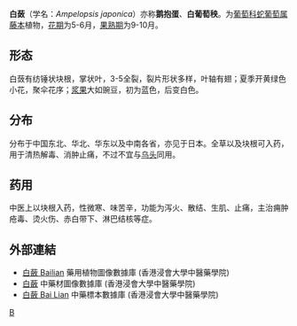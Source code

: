 {{Speciesbox
| taxon =  Ampelopsis japonic
| image = BaiLian.JPG
| image_caption = 白蔹
| binomial_authority = (Thunb.) [[牧野富太郎|Makino]]
}}
'''白蔹'''（学名：''Ampelopsis japonica''）亦称'''鹅抱蛋'''、'''白葡萄秧'''。为[[葡萄科|葡萄科]][[蛇葡萄属|蛇葡萄属]][[藤本|藤本]]植物，[[花期|花期]]为5-6月，[[果熟期|果熟期]]为9-10月。

== 形态 ==
白蔹有纺锤状块根，掌状叶，3-5全裂，裂片形状多样，叶轴有翅；夏季开黄绿色小花，聚伞花序；[[浆果|浆果]]大如豌豆，初为蓝色，后变白色。

== 分布 ==
分布于中国东北、华北、华东以及中南各省，亦见于日本。全草以及块根可入药，用于清热解毒、消肿止痛，不过不宜与[[乌头|乌头]]同用。

== 药用 ==
中医上以块根入药，性微寒、味苦辛，功能为泻火、散结、生肌、止痛，主治痈肿疮毒、烫火伤、赤白带下、淋巴结核等症。

==外部連結==
* [http://libproject.hkbu.edu.hk/was40/detail?lang=ch&channelid=1288&searchword=herb_id=D00943 白蘞 Bailian] {{Wayback|url=http://libproject.hkbu.edu.hk/was40/detail?lang=ch&channelid=1288&searchword=herb_id=D00943 |date=20190830054238 }} 藥用植物圖像數據庫 (香港浸會大學中醫藥學院) {{zh}}{{en}}
*[https://sys01.lib.hkbu.edu.hk/cmed/mmid/detail.php?pid=B00029 白蘞] 中藥材圖像數據庫  (香港浸會大學中醫藥學院) {{zh}}{{en}} 
* [http://libproject.hkbu.edu.hk/was40/outline?page=1&channelid=44273&searchword=%E7%99%BD%E8%98%9E&sortfield=+name_chi_sort 白蘞 Bai Lian] {{Wayback|url=http://libproject.hkbu.edu.hk/was40/outline?page=1&channelid=44273&searchword=%E7%99%BD%E8%98%9E&sortfield=+name_chi_sort |date=20160304104938 }} 中藥標本數據庫 (香港浸會大學中醫藥學院) {{zh-hant}}{{en}}
{{Taxonbar|from=Q4111838}}

[[Category:蛇葡萄屬|B]]